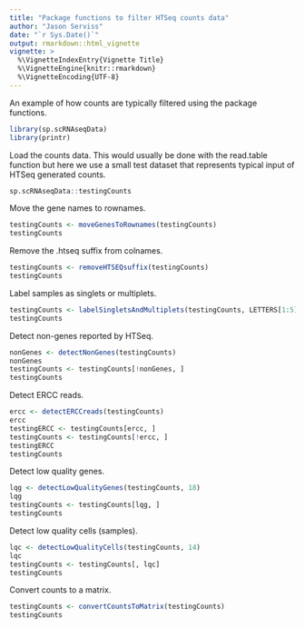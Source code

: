 ```yaml
---
title: "Package functions to filter HTSeq counts data"
author: "Jason Serviss"
date: "`r Sys.Date()`"
output: rmarkdown::html_vignette
vignette: >
  %\VignetteIndexEntry{Vignette Title}
  %\VignetteEngine{knitr::rmarkdown}
  %\VignetteEncoding{UTF-8}
---
```


An example of how counts are typically filtered using the package functions.

```r
library(sp.scRNAseqData)
library(printr)
```

Load the counts data.
This would usually be done with the read.table function but here we use a small test dataset that represents typical input of HTSeq generated counts.

```r
sp.scRNAseqData::testingCounts
```

Move the gene names to rownames.
```r
testingCounts <- moveGenesToRownames(testingCounts)
testingCounts
```

Remove the .htseq suffix from colnames.
```r
testingCounts <- removeHTSEQsuffix(testingCounts)
testingCounts
```

Label samples as singlets or multiplets.
```r
testingCounts <- labelSingletsAndMultiplets(testingCounts, LETTERS[1:5])
testingCounts
```

Detect non-genes reported by HTSeq.
```r
nonGenes <- detectNonGenes(testingCounts)
nonGenes
testingCounts <- testingCounts[!nonGenes, ]
testingCounts
```

Detect ERCC reads.
```r
ercc <- detectERCCreads(testingCounts)
ercc
testingERCC <- testingCounts[ercc, ]
testingCounts <- testingCounts[!ercc, ]
testingERCC
testingCounts
```

Detect low quality genes.
```r
lqg <- detectLowQualityGenes(testingCounts, 18)
lqg
testingCounts <- testingCounts[lqg, ]
testingCounts
```

Detect low quality cells (samples).
```r
lqc <- detectLowQualityCells(testingCounts, 14)
lqc
testingCounts <- testingCounts[, lqc]
testingCounts
```

Convert counts to a matrix.
```r
testingCounts <- convertCountsToMatrix(testingCounts)
testingCounts
```

